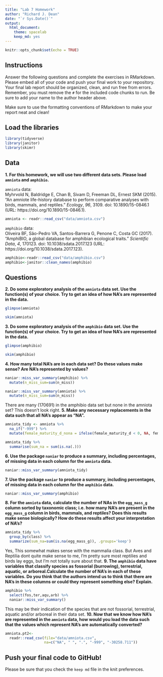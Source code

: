 ```yaml
---
title: "Lab 7 Homework"
author: "Richard J. Dean"
date: "`r Sys.Date()`"
output:
  html_document: 
    theme: spacelab
    keep_md: yes
---
```


```r
knitr::opts_chunk$set(echo = TRUE)
```

## Instructions
Answer the following questions and complete the exercises in RMarkdown. Please embed all of your code and push your final work to your repository. Your final lab report should be organized, clean, and run free from errors. Remember, you must remove the `#` for the included code chunks to run. Be sure to add your name to the author header above.  

Make sure to use the formatting conventions of RMarkdown to make your report neat and clean!  

## Load the libraries
```r
library(tidyverse)
library(janitor)
library(skimr)
``` 

## Data
**1. For this homework, we will use two different data sets. Please load `amniota` and `amphibio`.**  

`amniota` data:  
Myhrvold N, Baldridge E, Chan B, Sivam D, Freeman DL, Ernest SKM (2015). “An amniote life-history
database to perform comparative analyses with birds, mammals, and reptiles.” _Ecology_, *96*, 3109.
doi: 10.1890/15-0846.1 (URL: https://doi.org/10.1890/15-0846.1).
```r
amniota <- readr::read_csv("data/amniota.csv")
```

`amphibio` data:  
Oliveira BF, São-Pedro VA, Santos-Barrera G, Penone C, Costa GC (2017). “AmphiBIO, a global database
for amphibian ecological traits.” _Scientific Data_, *4*, 170123. doi: 10.1038/sdata.2017.123 (URL:
https://doi.org/10.1038/sdata.2017.123).
```r
amphibio<-readr::read_csv("data/amphibio.csv")
amphibio<-janitor::clean_names(amphibio)
```

## Questions  
**2. Do some exploratory analysis of the `amniota` data set. Use the function(s) of your choice. Try to get an idea of how NA's are represented in the data.**  


```r
glimpse(amniota)
```
```r
skim(amniota)
```

**3. Do some exploratory analysis of the `amphibio` data set. Use the function(s) of your choice. Try to get an idea of how NA's are represented in the data.**  


```r
glimpse(amphibio)
```
```r
skim(amphibio)
```

**4. How many total NA's are in each data set? Do these values make sense? Are NA's represented by values?**   

```r
naniar::miss_var_summary(amphibio) %>% 
  mutate(n_miss_sum=sum(n_miss))
```


```r
naniar::miss_var_summary(amniota) %>% 
  mutate(n_miss_sum=sum(n_miss))
```
There are many (170691) in the amphibio data set but none in the amniota set? This doesn't look right.
**5. Make any necessary replacements in the data such that all NA's appear as "NA".**   

```r
amniota_tidy <- amniota %>%
  na_if("-999") %>% 
  mutate(female_maturity_d_nona = ifelse(female_maturity_d < 0, NA, female_maturity_d))
```
```r
amniota_tidy %>% 
  summarise(sum_na = sum(is.na(.)))
```

**6. Use the package `naniar` to produce a summary, including percentages, of missing data in each column for the `amniota` data.**  
```r
naniar::miss_var_summary(amniota_tidy)
```

**7. Use the package `naniar` to produce a summary, including percentages, of missing data in each column for the `amphibio` data.**
```r
naniar::miss_var_summary(amphibio)
```

**8. For the `amniota` data, calculate the number of NAs in the `egg_mass_g` column sorted by taxonomic class; i.e. how many NA's are present in the `egg_mass_g` column in birds, mammals, and reptiles? Does this results make sense biologically? How do these results affect your interpretation of NA's?**  

```r
amniota_tidy %>% 
  group_by(class) %>% 
  summarize(sum_na=sum(is.na(egg_mass_g)), .groups='keep')
```

Yes, This somewhat makes sense with the mammalia class. But Aves and Reptilia dont quite make sense to me, I'm pretty sure most reptilies and birds lay eggs, but I'm not totally sure about that.
**9. The `amphibio` data have variables that classify species as fossorial (burrowing), terrestrial, aquatic, or arboreal.Calculate the number of NA's in each of these variables. Do you think that the authors intend us to think that there are NA's in these columns or could they represent something else? Explain.**
```r
amphibio %>% 
  select(fos,ter,aqu,arb) %>% 
  naniar::miss_var_summary()
```
This may be their indication of the species that are not fossorial, terrestrial, aquatic and/or arboreal in their data set.
**10. Now that we know how NA's are represented in the `amniota` data, how would you load the data such that the values which represent NA's are automatically converted?**
```r
amniota.pt2<- 
  readr::read_csv(file="data/amniota.csv",
                  na=c("NA", " ", ".", "-999", "-30258.711"))
```
## Push your final code to GitHub!
Please be sure that you check the `keep md` file in the knit preferences.  